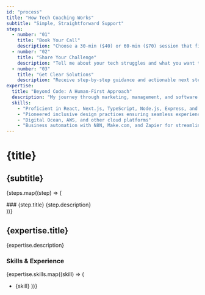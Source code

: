 ```yaml
---
id: "process"
title: "How Tech Coaching Works"
subtitle: "Simple, Straightforward Support"
steps:
  - number: "01"
    title: "Book Your Call"
    description: "Choose a 30-min ($40) or 60-min ($70) session that fits your schedule."
  - number: "02"
    title: "Share Your Challenge"
    description: "Tell me about your tech struggles and what you want to achieve."
  - number: "03"
    title: "Get Clear Solutions"
    description: "Receive step-by-step guidance and actionable next steps you can implement right away."
expertise:
  title: "Beyond Code: A Human-First Approach"
  description: "My journey through marketing, management, and software engineering gives me a perspective that goes beyond code. I understand the human side of technology—how it feels when systems don't work, when websites don't convert, and when digital tools create more stress than solutions."
  skills:
    - "Proficient in React, Next.js, TypeScript, Node.js, Express, and PostgreSQL, with 4 years tech experience building on 11 years in communications"
    - "Pioneered inclusive design practices ensuring seamless experiences for all users"
    - "Digital Ocean, AWS, and other cloud platforms"
    - "Business automation with N8N, Make.com, and Zapier for streamlined workflows"
---
```


# {title}

## {subtitle}

{steps.map((step) => (
  <div key={step.number}>
    ### {step.title}
    {step.description}
  </div>
))}

## {expertise.title}

{expertise.description}

### Skills & Experience
{expertise.skills.map((skill) => (
  - {skill}
))} 